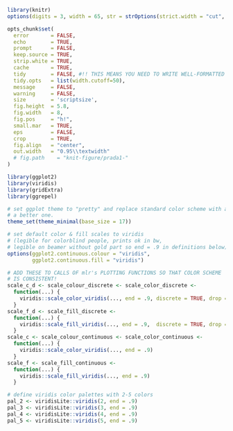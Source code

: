 ```r
library(knitr)
options(digits = 3, width = 65, str = strOptions(strict.width = "cut", vec.len = 3))

opts_chunk$set(
  error       = FALSE,
  echo        = TRUE,
  prompt      = FALSE,
  keep.source = TRUE,
  strip.white = TRUE,
  cache       = TRUE,
  tidy        = FALSE, #!! THIS MEANS YOU NEED TO WRITE WELL-FORMATTED CODE YOURSELF!
  tidy.opts   = list(width.cutoff=50),
  message     = FALSE,
  warning     = FALSE,
  size        = 'scriptsize',
  fig.height  = 5.8,
  fig.width   = 8,
  fig.pos     = "h!",
  small.mar   = TRUE,
  eps         = FALSE,
  crop        = TRUE,
  fig.align   = "center",
  out.width   = "0.95\\textwidth"
  # fig.path    = "knit-figure/prada1-"
)
```

```r
library(ggplot2)
library(viridis)
library(gridExtra)
library(ggrepel)
```

```r
# set ggplot theme to "pretty" and replace standard color scheme with a
# a better one.
theme_set(theme_minimal(base_size = 17))

# set default color & fill scales to viridis
# (legible for colorblind people, prints ok in bw,
# legible on beamer without gold part so end = .9 in definitions below)
options(ggplot2.continuous.colour = "viridis",
        ggplot2.continuous.fill = "viridis")

# ADD THESE TO CALLS OF mlr's PLOTTING FUNCTIONS SO THAT COLOR SCHEME
# IS CONSISTENT!
scale_c_d <- scale_colour_discrete <- scale_color_discrete <-
  function(...) {
    viridis::scale_color_viridis(..., end = .9, discrete = TRUE, drop = TRUE)
  }
scale_f_d <- scale_fill_discrete <-
  function(...) {
    viridis::scale_fill_viridis(..., end = .9,  discrete = TRUE, drop = TRUE)
  }
scale_c <- scale_colour_continuous <- scale_color_continuous <-
  function(...) {
    viridis::scale_color_viridis(..., end = .9)
  }
scale_f <- scale_fill_continuous <-
  function(...) {
    viridis::scale_fill_viridis(..., end = .9)
  }  

# define viridis color palettes with 2-5 colors
pal_2 <- viridisLite::viridis(2, end = .9)
pal_3 <- viridisLite::viridis(3, end = .9)
pal_4 <- viridisLite::viridis(4, end = .9)
pal_5 <- viridisLite::viridis(5, end = .9)

```
